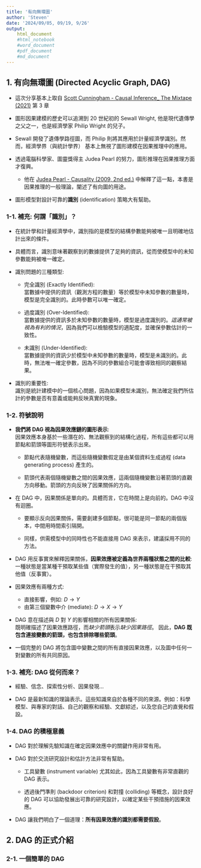 ---
title: '有向無環圖'
author: 'Steven'
date: '2024/09/05, 09/19, 9/26'
output:
    html_document 
    #html_notebook
    #word_document 
    #pdf_document 
    #md_document 
---

## 1. 有向無環圖 (Directed Acyclic Graph, DAG)

* 這次分享基本上取自 [Scott Cunningham - Causal Inference_ The Mixtape (2021)](../references/Scott Cunningham - Causal Inference_ The Mixtape (2021).pdf) 第 3 章

* 圖形因果建模的歷史可以追溯到 20 世紀初的 Sewall Wright, 他是現代遺傳學之父之一，也是經濟學家 Philip Wright 的兒子。

* Sewall 開發了遺傳學路徑圖，而 Philip 則將其應用於計量經濟學識別。然而，經濟學界（與統計學界） 基本上無視了圖形建模在因果推理中的應用。

* 透過電腦科學家、圖靈獎得主 Judea Pearl 的努力，圖形推理在因果推理方面才復興。

    * 他在 [Judea Pearl - Causality (2009, 2nd ed.)](../references/Pearl, Judea - Causality (2009, 2nd ed).pdf) 中解釋了這一點，本書是因果推理的一般理論，闡述了有向圖的用途。

* 圖形模型對設計可靠的**識別** (identification) 策略大有幫助。

### 1-1. 補充: 何謂「識別」？

* 在統計學和計量經濟學中，識別指的是模型的結構參數能夠被唯一且明確地估計出來的條件。

* 具體而言，識別意味著觀察到的數據提供了足夠的資訊，從而使模型中的未知參數能夠被唯一確定。


* 識別問題的三種類型:

    * 完全識別 (Exactly Identified):  
    當數據中提供的資訊（觀測方程的數量）等於模型中未知參數的數量時，模型是完全識別的。此時參數可以唯一確定。

    * 過度識別 (Over-Identified):  
    當數據提供的資訊多於未知參數的數量時，模型是過度識別的。*這通常被視為有利的情況*，因為我們可以檢驗模型的適配度，並確保參數估計的一致性。

    * 未識別 (Under-Identified):  
    當數據提供的資訊少於模型中未知參數的數量時，模型是未識別的。此時，無法唯一確定參數，因為不同的參數組合可能會導致相同的觀察結果。

* 識別的重要性:  
識別是統計建模中的一個核心問題，因為如果模型未識別，無法確定我們所估計的參數是否有意義或能夠反映真實的現象。


### 1-2. 符號說明

* **我們將 DAG 視為因果效應鏈的圖形表示**:  
因果效應本身基於一些潛在的、無法觀察到的結構化過程，所有這些都可以用節點和箭頭等圖形符號表示出來。

    * 節點代表隨機變數，而這些隨機變數假定是由某個資料生成過程 (data generating process) 產生的。
    
    * 箭頭代表兩個隨機變數之間的因果效應，這兩個隨機變數沿著箭頭的直觀方向移動。箭頭的方向反映了因果關係的方向。

* 在 DAG 中，因果關係是單向的。具體而言，它在時間上是向前的。DAG 中沒有迴圈。

    * 要顯示反向因果關係，需要創建多個節點，很可能是同一節點的兩個版本，中間用時間索引隔開。
    
    * 同樣，供需模型中的同時性也不能直接用 DAG 來表示，建議採用不同的方法。
    
* DAG 用反事實來解釋因果關係，**因果效應被定義為世界兩種狀態之間的比較**:  
一種狀態是當某種干預取某些值（實際發生的值），另一種狀態是在干預取其他值（反事實）。

* 因果效應有兩種方式:
    * 直接影響，例如: $D \to Y$
    * 由第三個變數中介 (mediate): $D \to X \to Y$  

* DAG 意在描述與 $D$ 對 $Y$ 的影響相關的所有因果關係:  
既明確描述了因果效應路徑，而*缺少箭頭*表示*缺少因果路徑*。
因此，**DAG 既包含連接變數的箭頭，也包含排除哪些箭頭**。

* 一個完整的 DAG 將包含圖中變數之間的所有直接因果效應，以及圖中任何一對變數的所有共同原因。

### 1-3. 補充: DAG 從何而來？

* 經驗、信念、探索性分析、因果發現...

* DAG 是最新知識的理論表示。這些知識來自於各種不同的來源。例如：科學模型、與專家的對話、自己的觀察和經驗、文獻綜述，以及您自己的直覺和假設。

### 1-4. DAG 的積極意義

* DAG 對於理解先驗知識在確定因果效應中的關鍵作用非常有用。

* DAG 對於交流研究設計和估計方法非常有幫助。

    * 工具變數 (instrument variable)  尤其如此，因為工具變數有非常直觀的 DAG 表示。

    * 透過後門準則 (backdoor criterion)  和對撞 (colliding) 等概念，設計良好的 DAG 可以協助發展出可靠的研究設計，以確定某些干預措施的因果效應。

* DAG 讓我們明白了一個道理：**所有因果效應的識別都需要假設**。
 
## 2. DAG 的正式介紹

### 2-1. 一個簡單的 DAG




